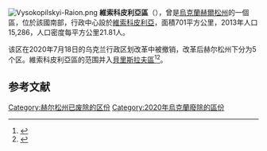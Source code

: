 {{Expand Ukrainian}}
[[Image:Vysokopilskyi-Raion.png|thumb]]
'''維索科皮利亞區'''（{{lang-uk|Високопільський район}}），曾是[[烏克蘭|烏克蘭]][[赫爾松州|赫爾松州]]的一個區，位於該國南部，行政中心設於[[維索科皮利亞|維索科皮利亞]]，面積701平方公里，2013年人口15,286，人口密度每平方公里21.81人。

该区在2020年7月18日的乌克兰行政区划改革中被撤销，改革后赫尔松州下分为5个区。維索科皮利亞區的范围并入[[貝里斯拉夫區|貝里斯拉夫區]]<ref>{{Cite news|title=Про утворення та ліквідацію районів. Постанова Верховної Ради України № 807-ІХ.|url=http://www.golos.com.ua/article/333466|access-date=2020-10-03|date=2020-07-18|website=Голос України|language=uk}}</ref><ref>{{cite web |title=Нові райони: карти + склад |url=https://www.minregion.gov.ua/press/news/novi-rajony-karty-sklad/ |publisher=Міністерство розвитку громад та територій України |language=uk}}</ref>。

== 参考文献 ==
{{Reflist}}

{{Kherson-geo-stub}}

{{DEFAULTSORT:Високопільський район}}
[[Category:赫尔松州已废除的区份|Category:赫尔松州已废除的区份]]
[[Category:2020年烏克蘭廢除的區份|Category:2020年烏克蘭廢除的區份]]